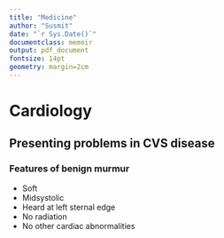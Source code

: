 ```yaml
---
title: "Medicine"
author: "Susmit"
date: "`r Sys.Date()`"
documentclass: memoir
output: pdf_document
fontsize: 14pt
geometry: margin=2cm
---
```


\openany
\raggedbottom
\twocoltocetc
\tableofcontents

\pagebreak


# Cardiology
## Presenting problems in CVS disease
### Features of benign murmur
- Soft
- Midsystolic
- Heard at left sternal edge
- No radiation
- No other cardiac abnormalities
